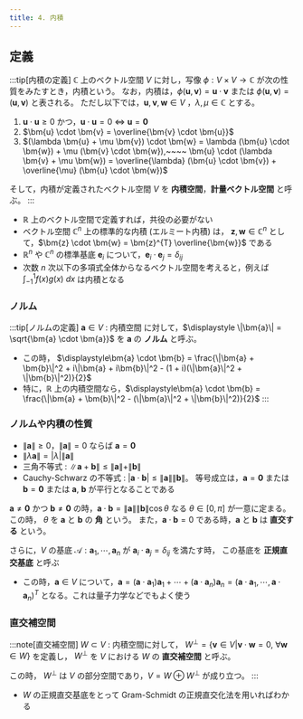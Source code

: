 ```yaml
---
title: 4. 内積
---
```


## 定義
:::tip[内積の定義]
$\mathbb{C}$ 上のベクトル空間 $V$ に対し，写像 $\phi : V \times V \to \mathbb{C}$ が次の性質をみたすとき，内積という。
なお，内積は，$\phi(\bm{u}, \bm{v}) = \bm{u} \cdot \bm{v}$ または $\phi(\bm{u}, \bm{v}) = (\bm{u}, \bm{v})$ と表される。
ただし以下では，$\bm{u}, \bm{v}, \bm{w} \in V$ ，$\lambda, \mu \in \mathbb{C}$ とする。
1. $\bm{u} \cdot \bm{u} \ge 0$ かつ，$\bm{u} \cdot \bm{u} = 0$ $\Leftrightarrow$ $\bm{u} = \bm{0}$
2. $\bm{u} \cdot \bm{v} = \overline{\bm{v} \cdot \bm{u}}$
3. $(\lambda \bm{u} + \mu \bm{v}) \cdot \bm{w} = \lambda (\bm{u} \cdot \bm{w}) + \mu (\bm{v} \cdot \bm{w}),~~~~
\bm{u} \cdot (\lambda \bm{v} + \mu \bm{w}) = \overline{\lambda} (\bm{u} \cdot \bm{v}) + \overline{\mu} (\bm{u} \cdot \bm{w})$

そして，内積が定義されたベクトル空間 $V$ を **内積空間**，**計量ベクトル空間** と呼ぶ。
:::
- $\mathbb{R}$ 上のベクトル空間で定義すれば，共役の必要がない
- ベクトル空間 $\mathbb{C}^n$ 上の標準的な内積 (エルミート内積) は，
$\bm{z},\bm{w} \in \mathbb{C}^n$ として，$\bm{z} \cdot \bm{w} = \bm{z}^{T} \overline{\bm{w}}$ である
- $\mathbb{R}^n$ や $\mathbb{C}^n$ の標準基底 $\bm{e}_i$ について，$\bm{e}_i \cdot \bm{e}_j = \delta_{ij}$
- 次数 $n$ 次以下の多項式全体からなるベクトル空間を考えると，例えば $\int_{-1}^{1} f(x)g(x)~dx$ は内積となる

### ノルム
:::tip[ノルムの定義]
$\bm{a} \in V$ : 内積空間 に対して，$\displaystyle \|\bm{a}\| = \sqrt{\bm{a} \cdot \bm{a}}$ を $\bm{a}$ の **ノルム** と呼ぶ。
- この時， $\displaystyle\bm{a} \cdot \bm{b} = \frac{\|\bm{a} + \bm{b}\|^2 + i\|\bm{a} + i\bm{b}\|^2 - (1 + i)(\|\bm{a}\|^2 + \|\bm{b}\|^2)}{2}$
- 特に，$\mathbb{R}$ 上の内積空間なら，$\displaystyle\bm{a} \cdot \bm{b} = \frac{\|\bm{a} + \bm{b}\|^2  - (\|\bm{a}\|^2 + \|\bm{b}\|^2)}{2}$
:::
### ノルムや内積の性質
- $\|\bm{a}\| \ge 0$，$\|\bm{a}\| = 0$ ならば $\bm{a} = \bm{0}$
- $\|\lambda\bm{a}\| = |\lambda| \|\bm{a}\|$
- 三角不等式 : $\|\bm{a} + \bm{b}\| \le \|\bm{a}\| + \|\bm{b}\|$
- Cauchy-Schwarz の不等式 : $\displaystyle |\bm{a} \cdot \bm{b}| \le \|\bm{a}\|\|\bm{b}\|$。
等号成立は，$\bm{a} = \bm{0}$ または $\bm{b} = \bm{0}$ または $\bm{a},~\bm{b}$ が平行となることである

$\bm{a} \ne \bm{0}$ かつ $\bm{b} \ne \bm{0}$ の時，$\bm{a} \cdot \bm{b} = \|\bm{a}\| \|\bm{b}\| \cos \theta$ なる 
$\theta \in [0,\pi]$ が一意に定まる。この時， $\theta$ を $\bm{a}$ と $\bm{b}$ の **角** という。
また，$\bm{a} \cdot \bm{b} = 0$ である時，$\bm{a}$ と $\bm{b}$ は **直交する** という。

さらに，$V$ の基底 $\mathcal{A} : \bm{a}_1,\cdots, \bm{a}_n$ が $\bm{a}_i \cdot \bm{a}_j = \delta_{ij}$ を満たす時，
この基底を **正規直交基底** と呼ぶ
- この時，$\bm{a} \in V$ について，$\bm{a} = (\bm{a} \cdot \bm{a}_1) \bm{a}_1 + \cdots + (\bm{a} \cdot \bm{a}_n) \bm{a}_n = 
(\bm{a} \cdot \bm{a}_1, \cdots, \bm{a} \cdot \bm{a}_n)^{T}$ となる。これは量子力学などでもよく使う

### 直交補空間
:::note[直交補空間]
$W \subset V$ : 内積空間に対して， $W^{\perp} = \{\bm{v} \in V | \bm{v} \cdot \bm{w} = 0,~\forall \bm{w} \in W\}$ を定義し，
$W^{\perp}$ を $V$ における $W$ の **直交補空間** と呼ぶ。

この時， $W^{\perp}$ は $V$ の部分空間であり，$\displaystyle V = W \oplus W^{\perp}$ が成り立つ。
:::
- $W$ の正規直交基底をとって Gram-Schmidt の正規直交化法を用いればわかる
